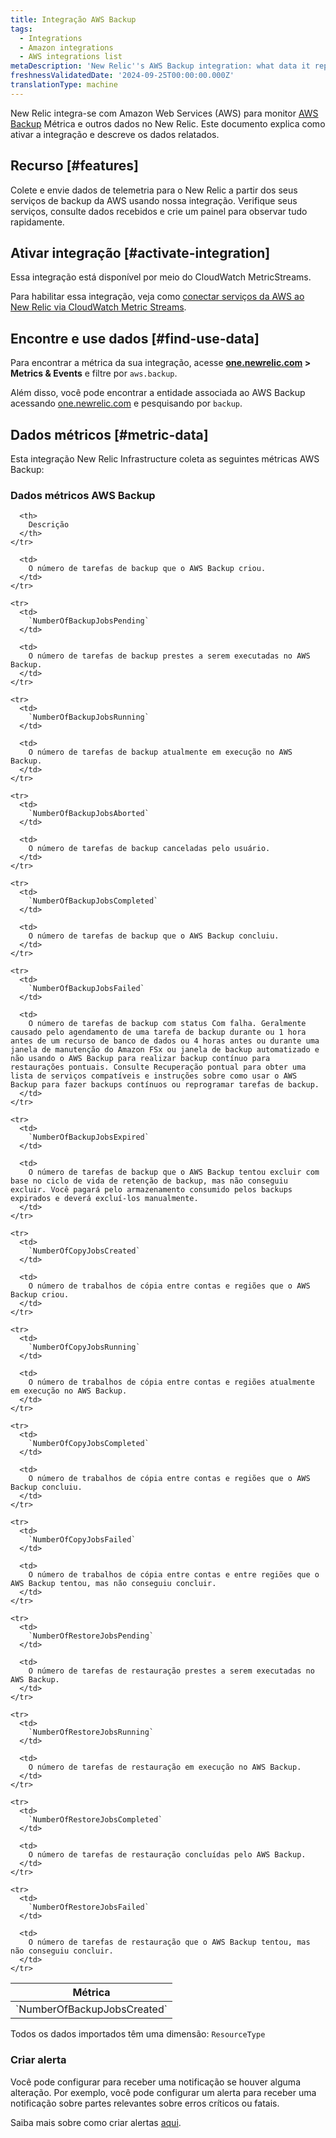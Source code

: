 ```yaml
---
title: Integração AWS Backup
tags:
  - Integrations
  - Amazon integrations
  - AWS integrations list
metaDescription: 'New Relic''s AWS Backup integration: what data it reports and how to enable it.'
freshnessValidatedDate: '2024-09-25T00:00:00.000Z'
translationType: machine
---
```


New Relic integra-se com Amazon Web Services (AWS) para monitor [AWS Backup](https://aws.amazon.com/backup/) Métrica e outros dados no New Relic. Este documento explica como ativar a integração e descreve os dados relatados.

## Recurso [#features]

Colete e envie dados de telemetria para o New Relic a partir dos seus serviços de backup da AWS usando nossa integração. Verifique seus serviços, consulte dados recebidos e crie um painel para observar tudo rapidamente.

## Ativar integração [#activate-integration]

Essa integração está disponível por meio do CloudWatch MetricStreams.

Para habilitar essa integração, veja como [conectar serviços da AWS ao New Relic via CloudWatch Metric Streams](/docs/infrastructure/amazon-integrations/connect/aws-metric-stream-setup/).

## Encontre e use dados [#find-use-data]

Para encontrar a métrica da sua integração, acesse <DNT>**[one.newrelic.com](https://one.newrelic.com/all-capabilities) &gt; Metrics &amp; Events**</DNT> e filtre por `aws.backup`.

Além disso, você pode encontrar a entidade associada ao AWS Backup acessando [one.newrelic.com](https://one.newrelic.com/all-entities) e pesquisando por `backup`.

## Dados métricos [#metric-data]

Esta integração New Relic Infrastructure coleta as seguintes métricas AWS Backup:

### Dados métricos AWS Backup

<table>
  <thead>
    <tr>
      <th style={{ width: "200px" }}>
        Métrica
      </th>

      <th>
        Descrição
      </th>
    </tr>
  </thead>

  <tbody>
    <tr>
      <td>
        `NumberOfBackupJobsCreated`
      </td>

      <td>
        O número de tarefas de backup que o AWS Backup criou.
      </td>
    </tr>

    <tr>
      <td>
        `NumberOfBackupJobsPending`
      </td>

      <td>
        O número de tarefas de backup prestes a serem executadas no AWS Backup.
      </td>
    </tr>

    <tr>
      <td>
        `NumberOfBackupJobsRunning`
      </td>

      <td>
        O número de tarefas de backup atualmente em execução no AWS Backup.
      </td>
    </tr>

    <tr>
      <td>
        `NumberOfBackupJobsAborted`
      </td>

      <td>
        O número de tarefas de backup canceladas pelo usuário.
      </td>
    </tr>

    <tr>
      <td>
        `NumberOfBackupJobsCompleted`
      </td>

      <td>
        O número de tarefas de backup que o AWS Backup concluiu.
      </td>
    </tr>

    <tr>
      <td>
        `NumberOfBackupJobsFailed`
      </td>

      <td>
        O número de tarefas de backup com status Com falha. Geralmente causado pelo agendamento de uma tarefa de backup durante ou 1 hora antes de um recurso de banco de dados ou 4 horas antes ou durante uma janela de manutenção do Amazon FSx ou janela de backup automatizado e não usando o AWS Backup para realizar backup contínuo para restaurações pontuais. Consulte Recuperação pontual para obter uma lista de serviços compatíveis e instruções sobre como usar o AWS Backup para fazer backups contínuos ou reprogramar tarefas de backup.
      </td>
    </tr>

    <tr>
      <td>
        `NumberOfBackupJobsExpired`
      </td>

      <td>
        O número de tarefas de backup que o AWS Backup tentou excluir com base no ciclo de vida de retenção de backup, mas não conseguiu excluir. Você pagará pelo armazenamento consumido pelos backups expirados e deverá excluí-los manualmente.
      </td>
    </tr>

    <tr>
      <td>
        `NumberOfCopyJobsCreated`
      </td>

      <td>
        O número de trabalhos de cópia entre contas e regiões que o AWS Backup criou.
      </td>
    </tr>

    <tr>
      <td>
        `NumberOfCopyJobsRunning`
      </td>

      <td>
        O número de trabalhos de cópia entre contas e regiões atualmente em execução no AWS Backup.
      </td>
    </tr>

    <tr>
      <td>
        `NumberOfCopyJobsCompleted`
      </td>

      <td>
        O número de trabalhos de cópia entre contas e regiões que o AWS Backup concluiu.
      </td>
    </tr>

    <tr>
      <td>
        `NumberOfCopyJobsFailed`
      </td>

      <td>
        O número de trabalhos de cópia entre contas e entre regiões que o AWS Backup tentou, mas não conseguiu concluir.
      </td>
    </tr>

    <tr>
      <td>
        `NumberOfRestoreJobsPending`
      </td>

      <td>
        O número de tarefas de restauração prestes a serem executadas no AWS Backup.
      </td>
    </tr>

    <tr>
      <td>
        `NumberOfRestoreJobsRunning`
      </td>

      <td>
        O número de tarefas de restauração em execução no AWS Backup.
      </td>
    </tr>

    <tr>
      <td>
        `NumberOfRestoreJobsCompleted`
      </td>

      <td>
        O número de tarefas de restauração concluídas pelo AWS Backup.
      </td>
    </tr>

    <tr>
      <td>
        `NumberOfRestoreJobsFailed`
      </td>

      <td>
        O número de tarefas de restauração que o AWS Backup tentou, mas não conseguiu concluir.
      </td>
    </tr>
  </tbody>
</table>

Todos os dados importados têm uma dimensão: `ResourceType`

### Criar alerta

Você pode configurar <InlinePopover type="alerts" />para receber uma notificação se houver alguma alteração. Por exemplo, você pode configurar um alerta para receber uma notificação sobre partes relevantes sobre erros críticos ou fatais.

Saiba mais sobre como criar alertas [aqui](/docs/tutorial-create-alerts/create-an-alert/).